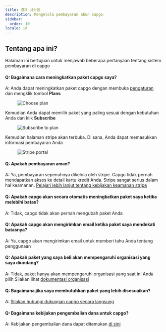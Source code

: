 ```yaml
---
title: 결제 시스템
description: Mengelola pembayaran akun capgo.
sidebar:
  order: 10
locale: id
---
```


## Tentang apa ini?

Halaman ini bertujuan untuk menjawab beberapa pertanyaan tentang sistem pembayaran di capgo

#### Q: Bagaimana cara meningkatkan paket capgo saya?
A: Anda dapat meningkatkan paket capgo dengan membuka [pengaturan](/docs/webapp/settings/#how-to-get-to-the-settings-page) dan mengklik tombol **Plans**

<figure><img src="/plans-buttonwebp" alt="Choose plan" /><figcaption></figcaption></figure>

Kemudian Anda dapat memilih paket yang paling sesuai dengan kebutuhan Anda dan klik **Subscribe**

<figure><img src="/plans-subscribewebp" alt="Subscribe to plan" /><figcaption></figcaption></figure>

Kemudian halaman stripe akan terbuka. Di sana, Anda dapat memasukkan informasi pembayaran Anda

<figure><img src="/plans-stripewebp" alt="Stripe portal" /><figcaption></figcaption></figure>

#### Q: Apakah pembayaran aman?
A: Ya, pembayaran sepenuhnya dikelola oleh stripe. Capgo tidak pernah mendapatkan akses ke detail kartu kredit Anda. Stripe sangat serius dalam hal keamanan. [Pelajari lebih lanjut tentang kebijakan keamanan stripe](https://stripecom/docs/security/)

#### Q: Apakah capgo akan secara otomatis meningkatkan paket saya ketika melebihi batas?
A: Tidak, capgo tidak akan pernah mengubah paket Anda

#### Q: Apakah capgo akan mengirimkan email ketika paket saya mendekati batasnya?
A: Ya, capgo akan mengirimkan email untuk memberi tahu Anda tentang penggunaan

#### Q: Apakah paket yang saya beli akan mempengaruhi organisasi yang saya diundang?
A: Tidak, paket hanya akan mempengaruhi organisasi yang saat ini Anda pilih
Silakan lihat [dokumentasi organisasi](/docs/webapp/organization-system/#q-how-is-billing-done-within-orgs)

#### Q: Bagaimana jika saya membutuhkan paket yang lebih disesuaikan?
A: [Silakan hubungi dukungan capgo secara langsung](/docs/getting-help#support-by-chat)

#### Q: Bagaimana kebijakan pengembalian dana untuk capgo?
A: Kebijakan pengembalian dana dapat ditemukan [di sini](https://capgoapp/return/)